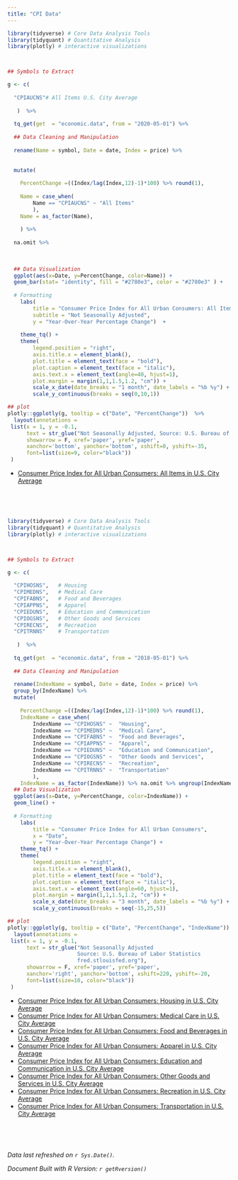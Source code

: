 ```yaml
---
title: "CPI Data"
---
```


```r
library(tidyverse) # Core Data Analysis Tools
library(tidyquant) # Quantitative Analysis
library(plotly) # interactive visualizations



## Symbols to Extract

g <- c( 
  
  "CPIAUCNS"# All Items U.S. City Average
   
   )  %>%
  
  tq_get(get  = "economic.data", from = "2020-05-01") %>%
  
  ## Data Cleaning and Manipulation
  
  rename(Name = symbol, Date = date, Index = price) %>%
  
  
  mutate(
    
    PercentChange =((Index/lag(Index,12)-1)*100) %>% round(1),
    
    Name = case_when(
        Name == "CPIAUCNS" ~ "All Items"
        ),
    Name = as_factor(Name),
    
    ) %>%
    
  na.omit %>%
  
  
  
  ## Data Visualization
  ggplot(aes(x=Date, y=PercentChange, color=Name)) +
  geom_bar(stat= "identity", fill = "#2780e3", color = "#2780e3" ) + 
  
  # Formatting
    labs(
        title = "Consumer Price Index for All Urban Consumers: All Items",
        subtitle = "Not Seasonally Adjusted",
        y = "Year-Over-Year Percentage Change")  +
    
    theme_tq() +
    theme(
        legend.position = "right",
        axis.title.x = element_blank(),
        plot.title = element_text(face = "bold"),
        plot.caption = element_text(face = "italic"),
        axis.text.x = element_text(angle=40, hjust=1),
        plot.margin = margin(1,1,1.5,1.2, "cm")) +
        scale_x_date(date_breaks = "1 month", date_labels = "%b %y") +
        scale_y_continuous(breaks = seq(0,10,1))

## plot 
plotly::ggplotly(g, tooltip = c("Date", "PercentChange"))  %>% 
  layout(annotations = 
 list(x = 1, y = -0.1, 
      text = str_glue("Not Seasonally Adjusted, Source: U.S. Bureau of Labor Statistics (fred.stlouisfed.org)"), 
      showarrow = F, xref='paper', yref='paper', 
      xanchor='bottom', yanchor='bottom', xshift=0, yshift=-35,
      font=list(size=9, color="black")) 
 )
```


 - [Consumer Price Index for All Urban Consumers: All Items in U.S. City Average](https://fred.stlouisfed.org/series/CPIAUCNS)
 


<br/> 
 
<br/>

```r
library(tidyverse) # Core Data Analysis Tools
library(tidyquant) # Quantitative Analysis
library(plotly) # interactive visualizations



## Symbols to Extract

g <- c( 
  
  "CPIHOSNS",   # Housing	
  "CPIMEDNS",   # Medical Care		   
  "CPIFABNS",   # Food and Beverages	
  "CPIAPPNS",   # Apparel
  "CPIEDUNS",   # Education and Communication
  "CPIOGSNS",   # Other Goods and Services		
  "CPIRECNS",   # Recreation	
  "CPITRNNS"    # Transportation 
   
   )  %>%
  
  tq_get(get  = "economic.data", from = "2018-05-01") %>%
  
  ## Data Cleaning and Manipulation
  
  rename(IndexName = symbol, Date = date, Index = price) %>%
  group_by(IndexName) %>%
  mutate(
    
    PercentChange =((Index/lag(Index,12)-1)*100) %>% round(1),
    IndexName = case_when(
        IndexName == "CPIHOSNS" ~  "Housing",
        IndexName == "CPIMEDNS" ~  "Medical Care",
        IndexName == "CPIFABNS" ~  "Food and Beverages",
        IndexName == "CPIAPPNS" ~  "Apparel",
        IndexName == "CPIEDUNS" ~  "Education and Communication",
        IndexName == "CPIOGSNS" ~  "Other Goods and Services",
        IndexName == "CPIRECNS" ~  "Recreation",
        IndexName == "CPITRNNS" ~  "Transportation"
        ),
    IndexName = as_factor(IndexName)) %>% na.omit %>% ungroup(IndexName) %>% 
  ## Data Visualization
  ggplot(aes(x=Date, y=PercentChange, color=IndexName)) +
  geom_line() + 
  
  # Formatting
    labs(
        title = "Consumer Price Index for All Urban Consumers",
        x = "Date",
        y = "Year-Over-Year Percentage Change") +
    theme_tq() +
    theme(
        legend.position = "right",
        axis.title.x = element_blank(),
        plot.title = element_text(face = "bold"),
        plot.caption = element_text(face = "italic"),
        axis.text.x = element_text(angle=60, hjust=1),
        plot.margin = margin(1,1,1.5,1.2, "cm")) + 
        scale_x_date(date_breaks = "3 month", date_labels = "%b %y") +
        scale_y_continuous(breaks = seq(-15,25,5))

## plot 
plotly::ggplotly(g, tooltip = c("Date", "PercentChange", "IndexName"))  %>% 
  layout(annotations = 
 list(x = 1, y = -0.1, 
      text = str_glue("Not Seasonally Adjusted
                      Source: U.S. Bureau of Labor Statistics
                      fred.stlouisfed.org"), 
      showarrow = F, xref='paper', yref='paper', 
      xanchor='right', yanchor='bottom', xshift=220, yshift=-20,
      font=list(size=10, color="black")) 
 )
```


 - [Consumer Price Index for All Urban Consumers: Housing in U.S. City Average](https://fred.stlouisfed.org/series/CPIHOSNS)
 - [Consumer Price Index for All Urban Consumers: Medical Care in U.S. City Average](https://fred.stlouisfed.org/series/CPIMEDNS)
 - [Consumer Price Index for All Urban Consumers: Food and Beverages in U.S. City Average](https://fred.stlouisfed.org/series/CPIFABNS)
 - [Consumer Price Index for All Urban Consumers: Apparel in U.S. City Average](https://fred.stlouisfed.org/series/CPIAPPNS)
 - [Consumer Price Index for All Urban Consumers: Education and Communication in U.S. City Average](https://fred.stlouisfed.org/series/CPIEDUNS)
 - [Consumer Price Index for All Urban Consumers: Other Goods and Services in U.S. City Average](https://fred.stlouisfed.org/series/CPIOGSNS)
 - [Consumer Price Index for All Urban Consumers: Recreation in U.S. City Average](https://fred.stlouisfed.org/series/CPIRECNS)
 -	[Consumer Price Index for All Urban Consumers: Transportation in U.S. City Average](https://fred.stlouisfed.org/series/CPITRNNS)
 

<br/> 
 

<br/>
 
 
*Data last refreshed on `r Sys.Date()`.*

*Document Built with R Version: `r getRversion()`*

<br/>

 

 